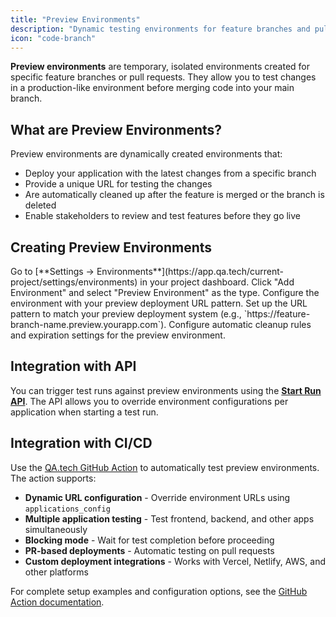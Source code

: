 ```yaml
---
title: "Preview Environments"
description: "Dynamic testing environments for feature branches and pull requests"
icon: "code-branch"
---
```


**Preview environments** are temporary, isolated environments created for specific feature branches or pull requests. They allow you to test changes in a production-like environment before merging code into your main branch.

## What are Preview Environments?

Preview environments are dynamically created environments that:

- Deploy your application with the latest changes from a specific branch
- Provide a unique URL for testing the changes
- Are automatically cleaned up after the feature is merged or the branch is deleted
- Enable stakeholders to review and test features before they go live

## Creating Preview Environments

<Steps>
  <Step title="Navigate to Environment Settings">
    Go to [**Settings →
    Environments**](https://app.qa.tech/current-project/settings/environments)
    in your project dashboard.
  </Step>
  <Step title="Create Preview Environment">
    Click "Add Environment" and select "Preview Environment" as the type.
    Configure the environment with your preview deployment URL pattern.
  </Step>
  <Step title="Configure URL Pattern">
    Set up the URL pattern to match your preview deployment system (e.g.,
    `https://feature-branch-name.preview.yourapp.com`).
  </Step>
  <Step title="Set Lifecycle Rules">
    Configure automatic cleanup rules and expiration settings for the preview
    environment.
  </Step>
</Steps>

## Integration with API

You can trigger test runs against preview environments using the [**Start Run API**](/api-reference/start-run). The API allows you to override environment configurations per application when starting a test run.

## Integration with CI/CD

Use the [QA.tech GitHub Action](https://github.com/QAdottech/run-action) to automatically test preview environments. The action supports:

- **Dynamic URL configuration** - Override environment URLs using `applications_config`
- **Multiple application testing** - Test frontend, backend, and other apps simultaneously
- **Blocking mode** - Wait for test completion before proceeding
- **PR-based deployments** - Automatic testing on pull requests
- **Custom deployment integrations** - Works with Vercel, Netlify, AWS, and other platforms

For complete setup examples and configuration options, see the [GitHub Action documentation](https://github.com/QAdottech/run-action).
